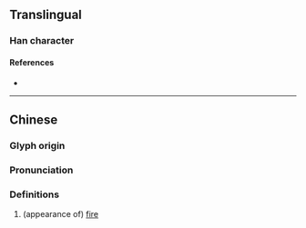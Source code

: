 {{character info}}
==Translingual==

===Han character===
{{Han char|rn=86|rad=火|as=07|sn=11|four=98868|canj=FCOR|ids=⿰火谷}}

====References====
* {{Han ref|kx=0672.090|dkj=19064|hdz=32205.050|uh=7100|ud=28928|bh=D656|bd=54870}}

----

==Chinese==
{{zh-forms}}

===Glyph origin===
{{Han etym}}
{{Han compound|火|谷|ls=psc|c1=s|c2=p|t1=fire}}

===Pronunciation===
{{zh-pron
|m=hú
|c=huk6
|mc=y
|oc=y
|ma=
|cat=n
}}

===Definitions===
{{zh-hanzi}}

# (appearance of) [[fire]]